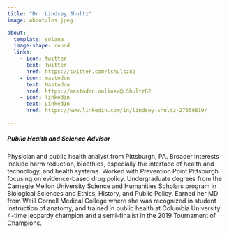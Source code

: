 ```yaml
---
title: "Dr. Lindsey Shultz"
image: about/lns.jpeg

about:
  template: solana
  image-shape: round
  links:
    - icon: twitter
      text: Twitter
      href: https://twitter.com/lshultz82
    - icon: mastodon
      text: Mastodon
      href: https://mastodon.online/@LShultz82
    - icon: linkedin
      text: LinkedIn
      href: https://www.linkedin.com/in/lindsey-shultz-27550819/

---
```

##### Public Health and Science Advisor
Physician and public health analyst from Pittsburgh, PA. Broader interests include harm reduction, bioethics, especially the interface of health and technology, and health systems. Worked with Prevention Point Pittsburgh focusing on evidence-based drug policy. Undergraduate degrees from the Carnegie Mellon University Science and Humanities Scholars program in Biological Sciences and Ethics, History, and Public Policy. Earned her MD from Weill Cornell Medical College where she was recognized in student instruction of anatomy, and trained in public health at Columbia University. 4-time jeopardy champion and a semi-finalist in the 2019 Tournament of Champions.